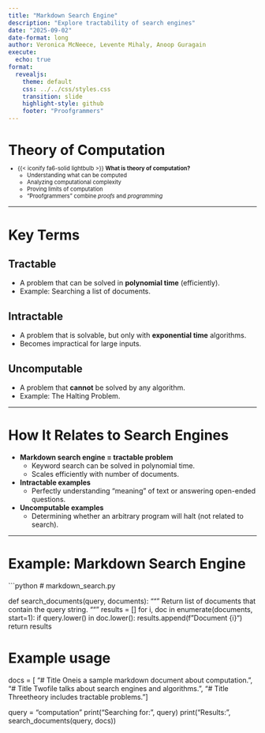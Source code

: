 ```yaml
---
title: "Markdown Search Engine"
description: "Explore tractability of search engines"
date: "2025-09-02"
date-format: long
author: Veronica McNeece, Levente Mihaly, Anoop Guragain
execute:
  echo: true
format:
  revealjs:
    theme: default
    css: ../../css/styles.css
    transition: slide
    highlight-style: github
    footer: "Proofgrammers"
---
```


# Theory of Computation

::: {.fragment style="margin-top: -0.5em; font-size: 0.8em;"} 
- {{< iconify fa6-solid lightbulb >}} **What is theory of computation?**
    - Understanding what can be computed
    - Analyzing computational complexity
    - Proving limits of computation
    - "Proofgrammers" combine *proofs* and *programming*
:::

---

# Key Terms

## Tractable
- A problem that can be solved in **polynomial time** (efficiently).  
- Example: Searching a list of documents.  

## Intractable
- A problem that is solvable, but only with **exponential time** algorithms.  
- Becomes impractical for large inputs.  

## Uncomputable
- A problem that **cannot** be solved by any algorithm.  
- Example: The Halting Problem.  

---

# How It Relates to Search Engines

- **Markdown search engine = tractable problem**  
  - Keyword search can be solved in polynomial time.  
  - Scales efficiently with number of documents.  

- **Intractable examples**  
  - Perfectly understanding "meaning" of text or answering open-ended questions.  

- **Uncomputable examples**  
  - Determining whether an arbitrary program will halt (not related to search).  

---

# Example: Markdown Search Engine

```python
# markdown_search.py

def search_documents(query, documents):
    """
    Return list of documents that contain the query string.
    """
    results = []
    for i, doc in enumerate(documents, start=1):
        if query.lower() in doc.lower():
            results.append(f"Document {i}")
    return results


# Example usage
docs = [
    "# Title One\nThis is a sample markdown document about computation.",
    "# Title Two\nThis file talks about search engines and algorithms.",
    "# Title Three\nComputation theory includes tractable problems."
]

query = "computation"
print("Searching for:", query)
print("Results:", search_documents(query, docs))
